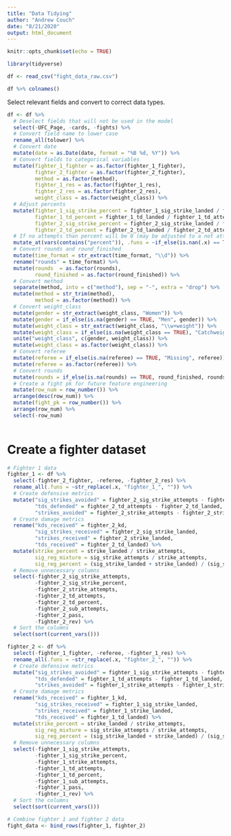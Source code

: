 ```yaml
---
title: "Data Tidying"
author: "Andrew Couch"
date: "8/21/2020"
output: html_document
---
```


```r
knitr::opts_chunk$set(echo = TRUE)
```

```r
library(tidyverse)

df <- read_csv("fight_data_raw.csv")

```



```r
df %>% colnames() 
```


Select relevant fields and convert to correct data types.
```r
df <- df %>% 
  # Deselect fields that will not be used in the model
  select(-UFC_Page, -cards, -fights) %>% 
  # Convert field name to lower case
  rename_all(tolower) %>% 
  # Convert date
  mutate(date = as.Date(date, format = "%B %d, %Y")) %>% 
  # Convert fields to categorical variables
  mutate(fighter_1_fighter = as.factor(fighter_1_fighter),
         fighter_2_fighter = as.factor(fighter_2_fighter),
         method = as.factor(method),
         fighter_1_res = as.factor(fighter_1_res),
         fighter_2_res = as.factor(fighter_2_res),
         weight_class = as.factor(weight_class)) %>% 
  # Adjust percents 
  mutate(fighter_1_sig_strike_percent = fighter_1_sig_strike_landed / fighter_1_sig_strike_attempts,
         fighter_1_td_percent = fighter_1_td_landed / fighter_1_td_attempts,
         fighter_2_sig_strike_percent = fighter_2_sig_strike_landed / fighter_2_sig_strike_attempts,
         fighter_2_td_percent = fighter_2_td_landed / fighter_2_td_attempts) %>% 
  # If no attempts than percent will be 0 (may be adjusted to a not attempted variable)
  mutate_at(vars(contains("percent")), .funs = ~if_else(is.nan(.x) == TRUE, 0, .x)) %>% 
  # Convert rounds and round_finished
  mutate(time_format = str_extract(time_format, "\\d")) %>% 
  rename("rounds" = time_format) %>% 
  mutate(rounds  = as.factor(rounds),
         round_finished = as.factor(round_finished)) %>% 
  # Convert method
  separate(method, into = c("method"), sep = "-", extra = "drop") %>% 
  mutate(method = str_trim(method),
         method = as.factor(method)) %>% 
  # Convert weight_class
  mutate(gender = str_extract(weight_class, "Women")) %>% 
  mutate(gender = if_else(is.na(gender) == TRUE, "Men", gender)) %>% 
  mutate(weight_class = str_extract(weight_class, "\\w+weight")) %>% 
  mutate(weight_class = if_else(is.na(weight_class == TRUE), "Catchweight", weight_class)) %>% 
  unite("weight_class", c(gender, weight_class)) %>% 
  mutate(weight_class = as.factor(weight_class)) %>% 
  # Convert referee
  mutate(referee = if_else(is.na(referee) == TRUE, "Missing", referee)) %>% 
  mutate(referee = as.factor(referee)) %>% 
  # Convert rounds
  mutate(rounds = if_else(is.na(rounds) == TRUE, round_finished, rounds)) %>% 
  # Create a fight pk for future feature engineering 
  mutate(row_num = row_number()) %>% 
  arrange(desc(row_num)) %>% 
  mutate(fight_pk = row_number()) %>% 
  arrange(row_num) %>% 
  select(-row_num) 
  
```


# Create a fighter dataset 
```r

# Fighter 1 data 
fighter_1 <- df %>% 
  select(-fighter_2_fighter, -referee, -fighter_2_res) %>% 
  rename_all(.funs = ~str_replace(.x, "fighter_1_", "")) %>% 
  # Create defensive metrics 
  mutate("sig_strikes_avoided" = fighter_2_sig_strike_attempts - fighter_2_sig_strike_landed,
         "tds_defended" = fighter_2_td_attempts - fighter_2_td_landed,
         "strikes_avoided" = fighter_2_strike_attempts - fighter_2_strike_landed) %>% 
  # Create damage metrics 
  rename("kds_received" = fighter_2_kd,
         "sig_strikes_received" = fighter_2_sig_strike_landed,
         "strikes_received" = fighter_2_strike_landed,
         "tds_received" = fighter_2_td_landed) %>% 
  mutate(strike_percent = strike_landed / strike_attempts,
         sig_reg_mixture = sig_strike_attempts / strike_attempts,
         sig_reg_percent = (sig_strike_landed + strike_landed) / (sig_strike_attempts + strike_attempts)) %>% 
  # Remove unnecessary columns
  select(-fighter_2_sig_strike_attempts, 
         -fighter_2_sig_strike_percent,
         -fighter_2_strike_attempts,
         -fighter_2_td_attempts,
         -fighter_2_td_percent,
         -fighter_2_sub_attempts,
         -fighter_2_pass,
         -fighter_2_rev) %>% 
  # Sort the columns
  select(sort(current_vars())) 

fighter_2 <- df %>% 
  select(-fighter_1_fighter, -referee, -fighter_1_res) %>% 
  rename_all(.funs = ~str_replace(.x, "fighter_2_", "")) %>% 
  # Create defensive metrics 
  mutate("sig_strikes_avoided" = fighter_1_sig_strike_attempts - fighter_1_sig_strike_landed,
         "tds_defended" = fighter_1_td_attempts - fighter_1_td_landed,
         "strikes_avoided" = fighter_1_strike_attempts - fighter_1_strike_landed) %>% 
  # Create damage metrics 
  rename("kds_received" = fighter_1_kd,
         "sig_strikes_received" = fighter_1_sig_strike_landed,
         "strikes_received" = fighter_1_strike_landed,
         "tds_received" = fighter_1_td_landed) %>% 
  mutate(strike_percent = strike_landed / strike_attempts,
         sig_reg_mixture = sig_strike_attempts / strike_attempts,
         sig_reg_percent = (sig_strike_landed + strike_landed) / (sig_strike_attempts + strike_attempts)) %>% 
  # Remove unnecessary columns
  select(-fighter_1_sig_strike_attempts, 
         -fighter_1_sig_strike_percent,
         -fighter_1_strike_attempts,
         -fighter_1_td_attempts,
         -fighter_1_td_percent,
         -fighter_1_sub_attempts,
         -fighter_1_pass,
         -fighter_1_rev) %>% 
  # Sort the columns 
  select(sort(current_vars()))

```


```r
# Combine fighter 1 and fighter 2 data 
fight_data <- bind_rows(fighter_1, fighter_2)
```













